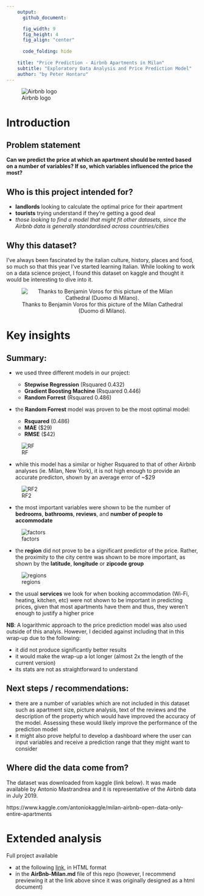 ```yaml
---
    output:
      github_document:

      fig_width: 9
      fig_height: 4
      fig_align: "center"
    
      code_folding: hide
      
    title: "Price Prediction - Airbnb Apartments in Milan"
    subtitle: "Exploratory Data Analysis and Price Prediction Model"
    author: "by Peter Hontaru"
---
```



![Airbnb logo](_support files/airbnb.png)


# Introduction


## Problem statement

**Can we predict the price at which an apartment should be rented based on a number of variables? If so, which variables influenced the price the most?**


## Who is this project intended for?

* **landlords** looking to calculate the optimal price for their apartment
* **tourists** trying understand if they're getting a good deal
* *those looking to find a model that might fit other datasets, since the Airbnb data is generally standardised across countries/cities*


## Why this dataset?

I've always been fascinated by the italian culture, history, places and food, so much so that this year I've started learning Italian. While looking to work on a data science project, I found this dataset on kaggle and thought it would be interesting to dive into it.


<center>
![Thanks to Benjamin Voros for this picture of the Milan Cathedral (Duomo di Milano).](_support files/milano.jpg)
</center>


# Key insights


## Summary:

* we used three different models in our project: 

  - **Stepwise Regression** (Rsquared 0.432)
  - **Gradient Boosting Machine** (Rsquared 0.446)
  - **Random Forrest** (Rsquared 0.486)

* the **Random Forrest** model was proven to be the most optimal model:

  - **Rsquared** (0.486)
  - **MAE** (\$29) 
  - **RMSE** (\$42)

![RF](figures/RF-1.png)

* while this model has a similar or higher Rsquared to that of other Airbnb analyses (ie. Milan, New York), it is not high enough to provide an accurate predicton, shown by an average error of ~$29

![RF2](figures/RF2-1.png)

* the most important variables were shown to be the number of **bedrooms**, **bathrooms**, **reviews**, and **number of people to accommodate**

![factors](figures/factors-1.png)

* the **region** did not prove to be a significant predictor of the price. Rather, the proximity to the city centre was shown to be more important, as shown by the **latitude**, **longitude** or **zipcode group**

![regions](figures/zipcode group-1.png)

* the usual **services** we look for when booking accommodation (Wi-Fi, heating, kitchen, etc) were not shown to be important in predicting prices, given that most apartments have them and thus, they weren't enough to justify a higher price


**NB**: A logarithmic approach to the price prediction model was also used outside of this analyis. However, I decided against including that in this wrap-up due to the following:

* it did not produce significantly better results
* it would make the wrap-up a lot longer (almost 2x the length of the current version)
* its stats are not as straightforward to understand


## Next steps / recommendations:

* there are a number of variables which are not included in this dataset such as apartment size, picture analysis, text of the reviews and the description of the property which would have improved the accuracy of the model. Assessing these would likely improve the performance of the prediction model
* it might also prove helpful to develop a dashboard where the user can input variables and receive a prediction range that they might want to consider


## Where did the data come from?

The dataset was downloaded from kaggle (link below). It was made available by Antonio Mastrandrea and it is representative of the Airbnb data in July 2019.

https://www.kaggle.com/antoniokaggle/milan-airbnb-open-data-only-entire-apartments


# Extended analysis


Full project available

* at the following [link](http://htmlpreview.github.io/?https://github.com/peterhontaru/Price-Prediction-Airbnb-Milan-Apartments/blob/master/AirBnb-Milan.html), in HTML format
* in the **AirBnb-Milan.md** file of this repo (however, I recommend previewing it at the link above since it was originally designed as a html document)